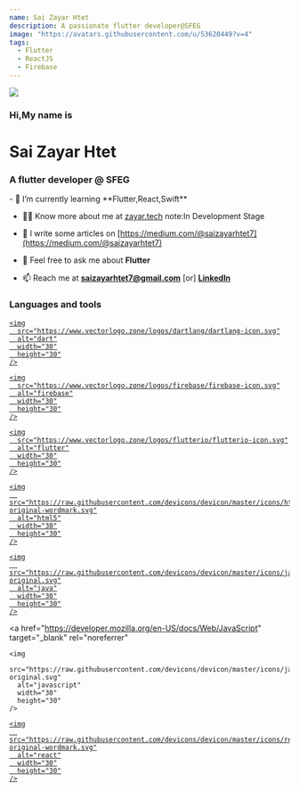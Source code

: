 ```yaml
---
name: Sai Zayar Htet
description: A passionate flutter developer@SFEG
image: "https://avatars.githubusercontent.com/u/53620449?v=4"
tags:
  - Flutter
  - ReactJS
  - Firebase
---
```


<div className="flex flex"></div>
<div className="h-28 w-28 rounded-full overflow-hidden mx-auto">
  <img src="https://avatars.githubusercontent.com/u/53620449?v=4" />
</div>

<h3 className="text-center mt-5">
  <span className="font-bold">Hi,My name is</span>
</h3>

<h1 className="text-center mt-2">
  <span className="font-bold text-2xl">Sai Zayar Htet</span>
</h1>

<h3 className="text-center">A flutter developer @ SFEG</h3>

<div className="container  max-w-[720px] mx-auto">
- 🌱 I’m currently learning **Flutter,React,Swift**

- 👨‍💻 Know more about me at [zayar.tech](http://zayar.tech) <span className="text-sm italic">note:In Development Stage</span>

- 📝 I write some articles on [https://medium.com/@saizayarhtet7](https://medium.com/@saizayarhtet7)

- 💬 Feel free to ask me about **Flutter**

- 📫 Reach me at **saizayarhtet7@gmail.com** [or] **[LinkedIn](https://www.linkedin.com/in/sai-zayar-htet-b2a625241)**

</div>

<div className="container max-w-[720px] mx-auto">
<h3 className="mt-10 mb-5 items-start">
  <span className="font-bold">Languages and tools</span>
</h3>
<div className="flex flex-row items-center gap-2 mx-auto " >

  <a href="https://dart.dev" target="_blank" rel="noreferrer">

    <img
      src="https://www.vectorlogo.zone/logos/dartlang/dartlang-icon.svg"
      alt="dart"
      width="30"
      height="30"
    />

  </a> 
  <a href="https://firebase.google.com/" target="_blank" rel="noreferrer">
    
    <img
      src="https://www.vectorlogo.zone/logos/firebase/firebase-icon.svg"
      alt="firebase"
      width="30"
      height="30"
    />
  </a> <a href="https://flutter.dev" target="_blank" rel="noreferrer">
    
    <img
      src="https://www.vectorlogo.zone/logos/flutterio/flutterio-icon.svg"
      alt="flutter"
      width="30"
      height="30"
    />
  </a> <a href="https://www.w3.org/html/" target="_blank" rel="noreferrer">
    
    <img
      src="https://raw.githubusercontent.com/devicons/devicon/master/icons/html5/html5-original-wordmark.svg"
      alt="html5"
      width="30"
      height="30"
    />
  </a> <a href="https://www.java.com" target="_blank" rel="noreferrer">
    
    <img
      src="https://raw.githubusercontent.com/devicons/devicon/master/icons/java/java-original.svg"
      alt="java"
      width="30"
      height="30"
    />
  </a> <a
    href="https://developer.mozilla.org/en-US/docs/Web/JavaScript"
    target="_blank"
    rel="noreferrer"
  >
    
    <img
      src="https://raw.githubusercontent.com/devicons/devicon/master/icons/javascript/javascript-original.svg"
      alt="javascript"
      width="30"
      height="30"
    />
  </a> <a href="https://reactjs.org/" target="_blank" rel="noreferrer">
    
    <img
      src="https://raw.githubusercontent.com/devicons/devicon/master/icons/react/react-original-wordmark.svg"
      alt="react"
      width="30"
      height="30"
    />
  </a>

</div>

</div>
